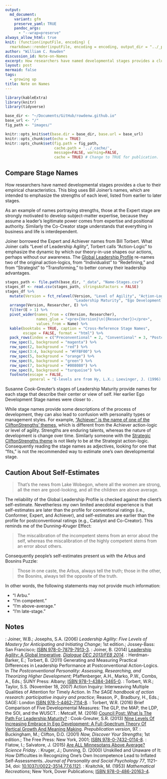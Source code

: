 ```yaml
---
output:
  md_document:
    variant: gfm
    preserve_yaml: TRUE
    pandoc_args:
      - "--wrap=preserve"
always_allow_html: true
knit: (function(inputFile, encoding) {
  rmarkdown::render(inputFile, encoding = encoding, output_dir = "../_posts") })
author: "William C. Rowden"
discussion_id: Note-on-Names
excerpt: How researchers have named developmental stages provides a clue to their empirical characteristics.
layout: post
mermaid: false
tags:
  - growing up
title: Note on Names
---
```


```r
library(kableExtra)
library(knitr)
library(tidyverse)

base_dir <- "~/Documents/GitHub/rowdenw.github.io"
base_url <- "/"
fig_path <- "images/"

knitr::opts_knit$set(base.dir = base_dir, base.url = base_url)
knitr::opts_chunk$set(echo = TRUE)
knitr::opts_chunk$set(fig.path = fig_path,
                      cache.path = '../_cache/',
                      message=FALSE, warning=FALSE,
                      cache = TRUE) # Change to TRUE for publication.
```

## Compare Stage Names

How researchers have named developmental stages provides a clue to their empirical characteristics. This blog uses Bill Joiner's names, which are intended to emphasize the strengths of each level, listed from earlier to later stages.

As an example of names portraying strengths, those at the Expert stage are strongly motivated to develop subject-matter expertise, because they assume a leader's legitimate power comes from expertise and positional authority. Similarly the Co-Creator stage understands that everything in business and life is interdependent.`[^1]`{=markdown}

 Joiner borrowed the Expert and Achiever names from Bill Torbert. What Joiner calls "Level of Leadership Agility",`[^2]`{=markdown} Torbert calls "Action-Logic" to emphasize the dynamic`[^3]`{=markdown} by which our theory-in-use shapes our actions, perhaps without our awareness.`[^4]`{=markdown} The [Global Leadership Profile](https://www.gla.global/the-glp/levels-of-leadership-development/) re-names two of the original action-logics, from "Individualist" to "Redefining," and from "Strategist" to "Transforming," to better convey their leadership advantages.`[^5]`{=markdown}

```r
stages_path <- file.path(base_dir, "_data", "Name-Stages.csv")
stages_df <- read.csv(stages_path, stringsAsFactors = FALSE)
stages_df %>%
  mutate(Version = fct_relevel(Version, "Level of Agility", "Action-Logic",
                               "Leadership Maturity", "Ego Development Stage")) %>%
  arrange(Version, Researcher, E) %>%
  filter(E > 1) %>%
  pivot_wider(names_from = c(Version, Researcher),
              names_glue = "<pre>{Version}\n({Researcher})</pre>",
              values_from = Name) %>%
  kable(booktabs = TRUE, caption = "Cross-Reference Stage Names",
        escape = FALSE, format = "html") %>%
  pack_rows(index = c("Preconventional" = 2, "Conventional" = 3, "Postconventional" = 3)) %>%
  row_spec(1, background = "magenta") %>%
  row_spec(2, background = "red") %>%
  row_spec(3:4, background = "#FFBF00") %>%
  row_spec(5, background = "orange") %>%
  row_spec(6, background = "green") %>%
  row_spec(7, background = "#008080") %>%
  row_spec(8, background = "turquoise") %>%
  footnote(escape = FALSE,
           general = "E-levels are from Hy, L.X.; Loevinger, J. (1996) <em>Measuring Ego Development</em>; 2nd edition.; Psychology Press.")
```

Susanne Cook-Greuter's stages of Leadership Maturity`[^6]`{=markdown} provide names for each stage that describe their center or view of self. Her earlier Ego Development Stage names were closer to `[Loevinger's labels]({% post_url 2021-03-07-What-Is-Growing-Up %})`{=markdown}.`[^7]`{=markdown}

While stage names provide some descriptions of the process of development, they can also lead to confusion with personality types or management styles.`[^1]`{=markdown} For example, ["Achiever" is the name of one of the CliftonStrengths' themes](https://www.gallup.com/cliftonstrengths/en/252134/achiever-theme.aspx), which is different from the Achiever action-logic or level of agility. Strengths are enduring talents,`[^8]`{=markdown} whereas the nature of development is change over time. Similarly someone with the [Strategic CliftonStrengths theme](https://www.gallup.com/cliftonstrengths/en/252350/strategic-theme.aspx) is not likely to be at the Strategist action-logic. Consequently reading the stage names as adjectives, looking for one that "fits," is not the recommended way to estimate one's own developmental stage.

## Caution About Self-Estimates

> That's the news from Lake Wobegon, where all the women are strong, all the men are good-looking, and all the children are above average.`[^9]`{=markdown}

The reliability of the Global Leadership Profile is checked against the client's self-estimate.`[^5]`{=markdown} Nevetherless my own limited anecdotal experience is that self-estimates are later than the profile for conventional ratings (i.e., Conformer, Expert, and Achiever), and self-estimates are earlier than the profile for postconventional ratings (e.g., Catalyst and Co-Creator). This reminds me of the Dunning–Kruger Effect:`[^10]`{=markdown}

> The miscalibration of the incompetent stems from an error about the self, whereas the miscalibration of the highly competent stems from an error about others.

Consequently people's self-estimates present us with the Arbus and Bosnins Puzzle:`[^k]`{=markdown}

> Those in one caste, the Arbus, always tell the truth; those in the other, the Bosnins, always tell the opposite of the truth.

In other words, the following statements may not provide much information:

* "I Arbu."
* "I'm competent."
* "I'm above-average."
* "I'm late-stage."

## Notes

`[^1]`{=markdown}: Joiner, W.B.; Josephs, S.A. (2006) _Leadership Agility: Five Levels of Mastery for Anticipating and Initiating Change_; 1st edition.; Jossey-Bass: San Francisco; [ISBN 978-0-7879-7913-3](https://isbn.nu/9780787979133).
`[^2]`{=markdown}: Joiner, B. (2014) [Leadership Agility: A Global Imperative](https://changewise.biz/wp-content/uploads/2018/06/Leadership-Agility-Global-Imperative-Joiner.pdf). _[Dialogue](https://dialoguereview.com/leadership-agility-global-imperative/)_ *[DEC 2013/FEB 2014](https://issuu.com/revistabibliodiversidad/docs/dialogue-dec13-issue2?e=7978833/5843640)*.
`[^3]`{=markdown}: Herdman-Barker, E.; Torbert, B. (2011) Generating and Measuring Practical Differences in Leadership Performance at Postconventional Action-Logics. In _The Postconventional Personality: Assessing, Researching, and Theorizing Higher Development_; Pfaffenberger, A.H., Marko, P.W., Combs, A., Eds.; SUNY Press: Albany; [ISBN 978-1-4384-3465-0](https://isbn.nu/9781438434650).
`[^4]`{=markdown}: Torbert, W.R.; Taylor, S.S. (November 18, 2007) Action Inquiry: Interweaving Multiple Qualities of Attention for Timely Action. In _The SAGE handbook of action research: participative inquiry and practice_; Reason, P., Bradbury, H., Eds.; SAGE: London [ISBN 978-1-4462-7114-8](https://isbn.nu/9781446271148).
`[^5]`{=markdown}: Torbert, W.R. (2016) Brief Comparison of Five Developmental Measures: The GLP, the MAP, the LDP, the SOI, and the WUSCT.
`[^6]`{=markdown}: Metcalf, M. (2016) [Council Post: What Is The Path For Leadership Maturity?](https://www.forbes.com/sites/forbescoachescouncil/2016/08/30/what-is-the-path-for-leadership-maturity/)
`[^7]`{=markdown}: Cook-Greuter, S.R. (2013) [Nine Levels Of Increasing Embrace In Ego Development: A Full-Spectrum Theory Of Vertical Growth And Meaning Making](http://www.cook-greuter.com/Cook-Greuter%209%20levels%20paper%20new%201.1'14%2097p%5B1%5D.pdf). *Prepublication version*, 97.
`[^8]`{=markdown}: Buckingham, M.; Clifton, D.O. (2001) _Now, Discover Your Strengths_; 1st edition.; The Free Press: New York, 2001; [ISBN 978-0-7432-0114-8](https://isbn.nu/9780743201148).
`[^9]`{=markdown}: Flatow, I.; Salvatore, J. (2015) [Are ALL Minnesotans Above Average?](https://www.sciencefriday.com/segments/are-all-minnesotans-above-average/) *Science Friday*.
`[^10]`{=markdown}: Kruger, J.; Dunning, D. (2000) Unskilled and Unaware of It: How Difficulties in Recognizing One’s Own Incompetence Lead to Inflated Self-Assessments. *Journal of Personality and Social Psychology* *77*, 1121–34, doi: [10.1037//0022-3514.77.6.1121](https://doi.org/10.1037//0022-3514.77.6.1121).
`[^k]`{=markdown}: Kraitchik, M. (1953) *Mathematical Recreations*; New York, Dover Publications; [ISBN 978-0-486-20163-4](https://isbn.nu/9780486201634).

